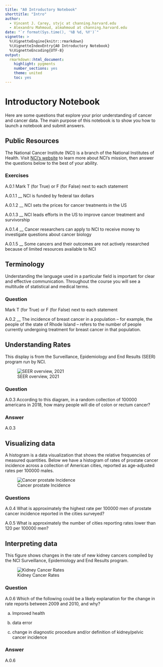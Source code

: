 ```yaml
---
title: "A0 Introductory Notebook"
shorttitle: "Intro"
author:
  - Vincent J. Carey, stvjc at channing.harvard.edu
  - Alexandru Mahmoud, almahmoud at channing.harvard.edu
date: "`r format(Sys.time(), '%B %d, %Y')`"
vignette: >
  %\VignetteEngine{knitr::rmarkdown}
  %\VignetteIndexEntry{A0 Introductory Notebook}
  %\VignetteEncoding{UTF-8}
output:
  rmarkdown::html_document:
    highlight: pygments
    number_sections: yes
    theme: united
    toc: yes
---
```


# Introductory Notebook

Here are some questions that explore your prior understanding of cancer and cancer data.
The main purpose of this notebook is to show you how to launch a notebook and submit answers.

## Public Resources

The National Cancer Institute (NCI) is a branch of the National Institutes of Health.  Visit [NCI's website](https://www.cancer.gov/about-nci/overview) to learn more about NCI's mission, then answer the questions below to the best of your ability. 

### Exercises

A.0.1 Mark T (for True) or F (for False) next to each statement

A.0.1.1 __ NCI is funded by federal tax dollars

A.0.1.2 __ NCI sets the prices for cancer treatments in the US

A.0.1.3 __ NCI leads efforts in the US to improve cancer treatment and survivorship

A.0.1.4 __ Cancer researchers can apply to NCI to receive money to investigate questions about cancer 
biology

A.0.1.5 __ Some cancers and their outcomes are not actively researched because of limited resources available to NCI

## Terminology

Understanding the language used in a particular field is important for clear and 
effective communication. Throughout the course you will see a multitude of statistical
and medical terms.

### Question

Mark T (for True) or F (for False) next to each statement

A.0.2 __ The incidence of breast cancer in a population – for example, the people of the state of Rhode Island – refers to the number of people currently undergoing treatment for breast cancer in that population.

## Understanding Rates

This display is from the Surveillance, Epidemiology and End Results (SEER) program run by NCI.

![SEER overview, 2021](images/rateOverview.jpg)

### Question

A.0.3 According to this diagram, in a random collection of 100000 americans in 2018, how many people will die of colon or rectum cancer?

### Answer

A.0.3

## Visualizing data

A histogram is a data visualization that shows the relative frequencies of measured quantities.  Below we have a histogram of rates of prostate cancer incidence across a collection of American cities, reported as age-adjusted rates per 100000 males.

![Cancer prostate Incidence](images/introhisto.jpg)

### Questions

A.0.4 What is approximately the highest rate per 100000 men of prostate cancer incidence reported in the cities surveyed?

A.0.5 What is approximately the number of cities reporting rates lower than 120 per 100000 men?

## Interpreting data

This figure shows changes in the rate of new kidney cancers compiled by the NCI Surveillance, Epidemiology and End Results program.

![Kidney Cancer Rates](images/introseer.jpg)

### Question

A.0.6 Which of the following could be a likely explanation for the change in rate reports between 2009 and 2010, and why?

a) Improved health

b) data error

c) change in diagnostic procedure and/or definition of kidney/pelvic cancer incidence

### Answer

A.0.6 
